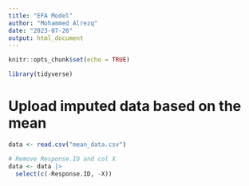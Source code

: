 ```yaml
---
title: "EFA Model"
author: "Mohammed Alrezq"
date: "2023-07-26"
output: html_document
---
```


```r
knitr::opts_chunk$set(echo = TRUE)
```

```r
library(tidyverse)
```


# Upload imputed data based on the mean 
```r
data <- read.csv("mean_data.csv")

# Remove Response.ID and col X
data <- data |> 
  select(c(-Response.ID, -X))
```

